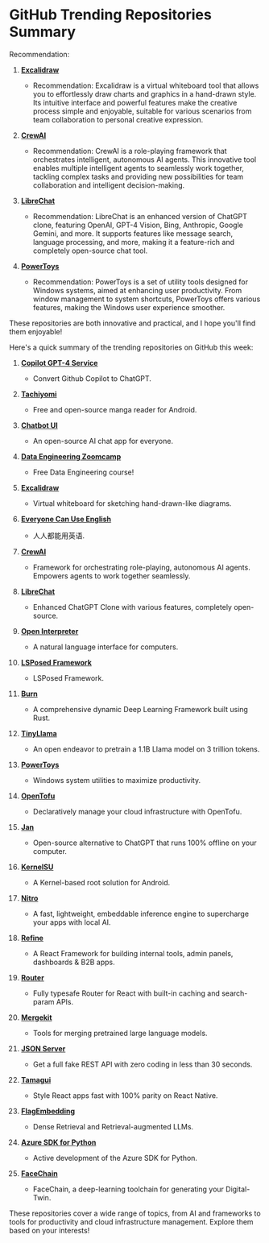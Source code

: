 # GitHub Trending Repositories Summary

Recommendation:

1. **[Excalidraw](https://github.com/excalidraw/excalidraw)**

   - Recommendation: Excalidraw is a virtual whiteboard tool that allows you to effortlessly draw charts and graphics in a hand-drawn style. Its intuitive interface and powerful features make the creative process simple and enjoyable, suitable for various scenarios from team collaboration to personal creative expression.

2. **[CrewAI](https://github.com/joaomdmoura/crewAI)**

   - Recommendation: CrewAI is a role-playing framework that orchestrates intelligent, autonomous AI agents. This innovative tool enables multiple intelligent agents to seamlessly work together, tackling complex tasks and providing new possibilities for team collaboration and intelligent decision-making.

3. **[LibreChat](https://github.com/danny-avila/LibreChat)**

   - Recommendation: LibreChat is an enhanced version of ChatGPT clone, featuring OpenAI, GPT-4 Vision, Bing, Anthropic, Google Gemini, and more. It supports features like message search, language processing, and more, making it a feature-rich and completely open-source chat tool.

4. **[PowerToys](https://github.com/microsoft/PowerToys)**
   - Recommendation: PowerToys is a set of utility tools designed for Windows systems, aimed at enhancing user productivity. From window management to system shortcuts, PowerToys offers various features, making the Windows user experience smoother.

These repositories are both innovative and practical, and I hope you'll find them enjoyable!

Here's a quick summary of the trending repositories on GitHub this week:

1. **[Copilot GPT-4 Service](https://github.com/aaamoon/copilot-gpt4-service)**

   - Convert Github Copilot to ChatGPT.

2. **[Tachiyomi](https://github.com/tachiyomiorg/tachiyomi)**

   - Free and open-source manga reader for Android.

3. **[Chatbot UI](https://github.com/mckaywrigley/chatbot-ui)**

   - An open-source AI chat app for everyone.

4. **[Data Engineering Zoomcamp](https://github.com/DataTalksClub/data-engineering-zoomcamp)**

   - Free Data Engineering course!

5. **[Excalidraw](https://github.com/excalidraw/excalidraw)**

   - Virtual whiteboard for sketching hand-drawn-like diagrams.

6. **[Everyone Can Use English](https://github.com/xiaolai/everyone-can-use-english)**

   - 人人都能用英语.

7. **[CrewAI](https://github.com/joaomdmoura/crewAI)**

   - Framework for orchestrating role-playing, autonomous AI agents. Empowers agents to work together seamlessly.

8. **[LibreChat](https://github.com/danny-avila/LibreChat)**

   - Enhanced ChatGPT Clone with various features, completely open-source.

9. **[Open Interpreter](https://github.com/KillianLucas/open-interpreter)**

   - A natural language interface for computers.

10. **[LSPosed Framework](https://github.com/LSPosed/LSPosed)**

    - LSPosed Framework.

11. **[Burn](https://github.com/tracel-ai/burn)**

    - A comprehensive dynamic Deep Learning Framework built using Rust.

12. **[TinyLlama](https://github.com/jzhang38/TinyLlama)**

    - An open endeavor to pretrain a 1.1B Llama model on 3 trillion tokens.

13. **[PowerToys](https://github.com/microsoft/PowerToys)**

    - Windows system utilities to maximize productivity.

14. **[OpenTofu](https://github.com/opentofu/opentofu)**

    - Declaratively manage your cloud infrastructure with OpenTofu.

15. **[Jan](https://github.com/janhq/jan)**

    - Open-source alternative to ChatGPT that runs 100% offline on your computer.

16. **[KernelSU](https://github.com/tiann/KernelSU)**

    - A Kernel-based root solution for Android.

17. **[Nitro](https://github.com/janhq/nitro)**

    - A fast, lightweight, embeddable inference engine to supercharge your apps with local AI.

18. **[Refine](https://github.com/refinedev/refine)**

    - A React Framework for building internal tools, admin panels, dashboards & B2B apps.

19. **[Router](https://github.com/TanStack/router)**

    - Fully typesafe Router for React with built-in caching and search-param APIs.

20. **[Mergekit](https://github.com/cg123/mergekit)**

    - Tools for merging pretrained large language models.

21. **[JSON Server](https://github.com/typicode/json-server)**

    - Get a full fake REST API with zero coding in less than 30 seconds.

22. **[Tamagui](https://github.com/tamagui/tamagui)**

    - Style React apps fast with 100% parity on React Native.

23. **[FlagEmbedding](https://github.com/FlagOpen/FlagEmbedding)**

    - Dense Retrieval and Retrieval-augmented LLMs.

24. **[Azure SDK for Python](https://github.com/Azure/azure-sdk-for-python)**

    - Active development of the Azure SDK for Python.

25. **[FaceChain](https://github.com/modelscope/facechain)**
    - FaceChain, a deep-learning toolchain for generating your Digital-Twin.

These repositories cover a wide range of topics, from AI and frameworks to tools for productivity and cloud infrastructure management. Explore them based on your interests!
